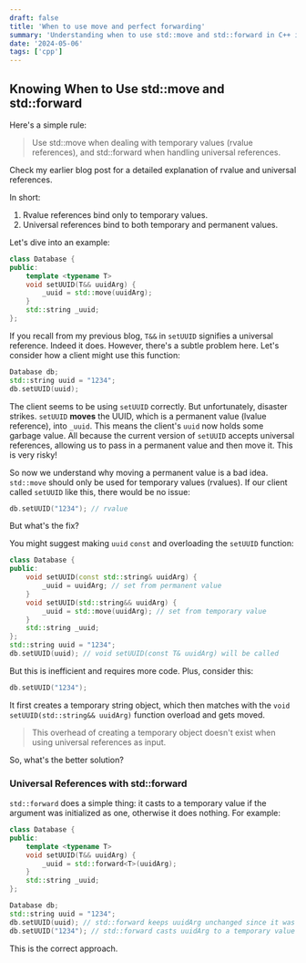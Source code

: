 ```yaml
---
draft: false
title: 'When to use move and perfect forwarding'
summary: 'Understanding when to use std::move and std::forward in C++ is crucial for efficient programming. The rule of thumb is to use std::move for temporary values (rvalue references) and std::forward for universal references. '
date: '2024-05-06'
tags: ['cpp']
---
```


## Knowing When to Use std::move and std::forward

Here's a simple rule:

> Use std::move when dealing with temporary values (rvalue references), and std::forward when handling universal references.

Check my earlier blog post for a detailed explanation of rvalue and universal references.

In short:

1. Rvalue references bind only to temporary values.
2. Universal references bind to both temporary and permanent values.

Let's dive into an example:

```cpp
class Database {
public:
    template <typename T>
    void setUUID(T&& uuidArg) {
        _uuid = std::move(uuidArg);
    }
    std::string _uuid;
};
```

If you recall from my previous blog, `T&&` in `setUUID` signifies a universal reference. Indeed it does. However, there's a subtle problem here. Let's consider how a client might use this function:

```cpp
Database db;
std::string uuid = "1234";
db.setUUID(uuid);
```

The client seems to be using `setUUID` correctly. But unfortunately, disaster strikes. `setUUID` **moves** the UUID, which is a permanent value (lvalue reference), into `_uuid`. This means the client's `uuid` now holds some garbage value. All because the current version of `setUUID` accepts universal references, allowing us to pass in a permanent value and then move it. This is very risky!

So now we understand why moving a permanent value is a bad idea. `std::move` should only be used for temporary values (rvalues). If our client called `setUUID` like this, there would be no issue:

```cpp
db.setUUID("1234"); // rvalue
```

But what's the fix?

You might suggest making `uuid` `const` and overloading the `setUUID` function:

```cpp
class Database {
public:
    void setUUID(const std::string& uuidArg) {
        _uuid = uuidArg; // set from permanent value
    }
    void setUUID(std::string&& uuidArg) {
        _uuid = std::move(uuidArg); // set from temporary value
    }
    std::string _uuid;
};
std::string uuid = "1234";
db.setUUID(uuid); // void setUUID(const T& uuidArg) will be called
```

But this is inefficient and requires more code. Plus, consider this:

```cpp
db.setUUID("1234");
```

It first creates a temporary string object, which then matches with the `void setUUID(std::string&& uuidArg)` function overload and gets moved.

> This overhead of creating a temporary object doesn't exist when using universal references as input.

So, what's the better solution?

### Universal References with std::forward

`std::forward` does a simple thing: it casts to a temporary value if the argument was initialized as one, otherwise it does nothing. For example:

```cpp
class Database {
public:
    template <typename T>
    void setUUID(T&& uuidArg) {
        _uuid = std::forward<T>(uuidArg);
    }
    std::string _uuid;
};

Database db;
std::string uuid = "1234";
db.setUUID(uuid); // std::forward keeps uuidArg unchanged since it was initialized as a permanent value;
db.setUUID("1234"); // std::forward casts uuidArg to a temporary value since it was initialized as one;
```

This is the correct approach.
